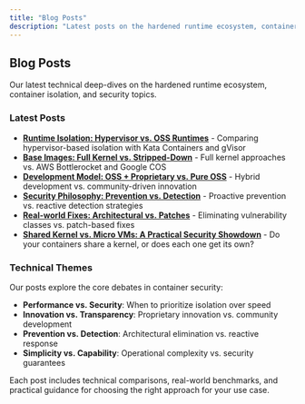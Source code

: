 ```yaml
---
title: "Blog Posts"
description: "Latest posts on the hardened runtime ecosystem, container isolation, and security"
---
```


## Blog Posts

Our latest technical deep-dives on the hardened runtime ecosystem, container isolation, and security topics.

### Latest Posts

- **[Runtime Isolation: Hypervisor vs. OSS Runtimes](/posts/runtime-isolation-comparison.qmd)** - Comparing hypervisor-based isolation with Kata Containers and gVisor
- **[Base Images: Full Kernel vs. Stripped-Down](/posts/base-images-comparison.qmd)** - Full kernel approaches vs. AWS Bottlerocket and Google COS
- **[Development Model: OSS + Proprietary vs. Pure OSS](/posts/dev-model-comparison.qmd)** - Hybrid development vs. community-driven innovation
- **[Security Philosophy: Prevention vs. Detection](/posts/security-philosophy.qmd)** - Proactive prevention vs. reactive detection strategies
- **[Real-world Fixes: Architectural vs. Patches](/posts/real-world-fixes.qmd)** - Eliminating vulnerability classes vs. patch-based fixes
- **[Shared Kernel vs. Micro VMs: A Practical Security Showdown](/posts/shared-kernel-vs-micro-vms.qmd)** - Do your containers share a kernel, or does each one get its own?

### Technical Themes

Our posts explore the core debates in container security:

- **Performance vs. Security**: When to prioritize isolation over speed
- **Innovation vs. Transparency**: Proprietary innovation vs. community development
- **Prevention vs. Detection**: Architectural elimination vs. reactive response
- **Simplicity vs. Capability**: Operational complexity vs. security guarantees

Each post includes technical comparisons, real-world benchmarks, and practical guidance for choosing the right approach for your use case. 
